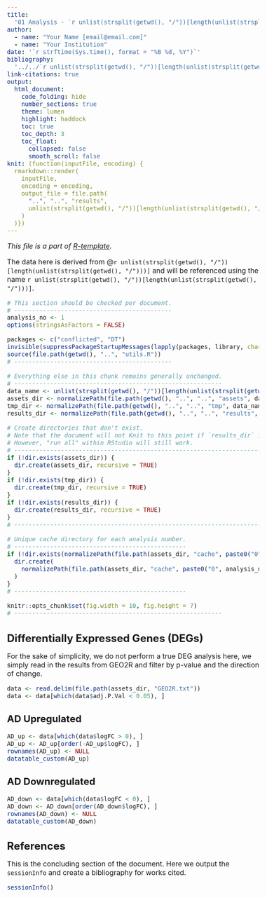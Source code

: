 ```yaml
---
title:
  '01 Analysis - `r unlist(strsplit(getwd(), "/"))[length(unlist(strsplit(getwd(), "/"))) - 2]`'
author:
  - name: "Your Name [email@email.com]"
  - name: "Your Institution"
date: '`r strftime(Sys.time(), format = "%B %d, %Y")`'
bibliography:
  '../../`r unlist(strsplit(getwd(), "/"))[length(unlist(strsplit(getwd(), "/"))) - 2]`.bib'
link-citations: true
output:
  html_document:
    code_folding: hide
    number_sections: true
    theme: lumen
    highlight: haddock
    toc: true
    toc_depth: 3
    toc_float:
      collapsed: false
      smooth_scroll: false
knit: (function(inputFile, encoding) {
  rmarkdown::render(
    inputFile,
    encoding = encoding,
    output_file = file.path(
      "..", "..", "results",
      unlist(strsplit(getwd(), "/"))[length(unlist(strsplit(getwd(), "/")))], "01_analysis.html"
    )
  )})
---
```


<style type="text/css">
body {font-size: 16px;}
h1.title {font-size: 35px;}
h1 {font-size: 24px;}
h2 {font-size: 22px;}
h3 {font-size: 20px;}
.toc-content {padding-left: 0px; padding-right: 0px;}
div.tocify {width: 100%;}
.tocify-subheader .tocify-item {font-size: 0.95em; padding-left: 25px; text-indent: 0;}
.tocify-subheader .tocify-subheader .tocify-item {
  font-size: 0.95em; padding-left: 35px; text-indent: 0;
}
div.main-container {max-width: none; width: 100%;}
</style>

*This file is a part of [R-template](https://github.com/eturkes/quick-omics).*

The data here is derived from @`r unlist(strsplit(getwd(), "/"))[length(unlist(strsplit(getwd(), "/")))]` and will be referenced using the name ``r unlist(strsplit(getwd(), "/"))[length(unlist(strsplit(getwd(), "/")))]``.

```r
# This section should be checked per document.
# --------------------------------------------
analysis_no <- 1
options(stringsAsFactors = FALSE)

packages <- c("conflicted", "DT")
invisible(suppressPackageStartupMessages(lapply(packages, library, character.only = TRUE)))
source(file.path(getwd(), "..", "utils.R"))
# --------------------------------------------

# Everything else in this chunk remains generally unchanged.
# ----------------------------------------------------------
data_name <- unlist(strsplit(getwd(), "/"))[length(unlist(strsplit(getwd(), "/")))] # Name of data.
assets_dir <- normalizePath(file.path(getwd(), "..", "..", "assets", data_name)) # Caches and data.
tmp_dir <- normalizePath(file.path(getwd(), "..", "..", "tmp", data_name)) # Non-backed up data.
results_dir <- normalizePath(file.path(getwd(), "..", "..", "results", data_name)) # Rmd output.

# Create directories that don't exist.
# Note that the document will not Knit to this point if `results_dir` is not created.
# However, "run all" within RStudio will still work.
# -----------------------------------------------------------------------------------
if (!dir.exists(assets_dir)) {
  dir.create(assets_dir, recursive = TRUE)
}
if (!dir.exists(tmp_dir)) {
  dir.create(tmp_dir, recursive = TRUE)
}
if (!dir.exists(results_dir)) {
  dir.create(results_dir, recursive = TRUE)
}
# -----------------------------------------------------------------------------------

# Unique cache directory for each analysis number.
# ------------------------------------------------
if (!dir.exists(normalizePath(file.path(assets_dir, "cache", paste0("0", analysis_no))))) {
  dir.create(
    normalizePath(file.path(assets_dir, "cache", paste0("0", analysis_no))), recursive = TRUE
  )
}
# ------------------------------------------------

knitr::opts_chunk$set(fig.width = 10, fig.height = 7)
# ----------------------------------------------------------
```

# Differentially Expressed Genes (DEGs)

For the sake of simplicity, we do not perform a true DEG analysis here, we simply read in the results from GEO2R and filter by p-value and the direction of change.

```r
data <- read.delim(file.path(assets_dir, "GEO2R.txt"))
data <- data[which(data$adj.P.Val < 0.05), ]
```

## AD Upregulated

```r
AD_up <- data[which(data$logFC > 0), ]
AD_up <- AD_up[order(-AD_up$logFC), ]
rownames(AD_up) <- NULL
datatable_custom(AD_up)
```

## AD Downregulated

```r
AD_down <- data[which(data$logFC < 0), ]
AD_down <- AD_down[order(AD_down$logFC), ]
rownames(AD_down) <- NULL
datatable_custom(AD_down)
```

# References

This is the concluding section of the document. Here we output the `sessionInfo` and create a bibliography for works cited.

```r
sessionInfo()
```
